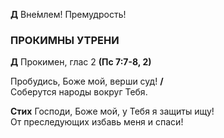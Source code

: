 **Д** Вне́млем! Премудрость! 

### ПРОКИМНЫ УТРЕНИ

**Д** Прокимен, глас 2 **(Пс 7:7-8, 2)**

Пробудись, Боже мой, верши суд! **/**  
Соберутся народы вокруг Тебя.

**Стих** Господи, Боже мой, у Тебя я защиты ищу!  
От преследующих избавь меня и спаси!
